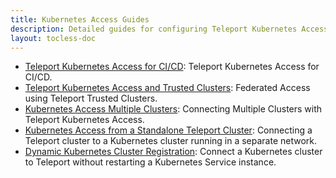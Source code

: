 ```yaml
---
title: Kubernetes Access Guides
description: Detailed guides for configuring Teleport Kubernetes Access.
layout: tocless-doc
---
```


- [Teleport Kubernetes Access for CI/CD](./guides/cicd.mdx): Teleport Kubernetes
  Access for CI/CD.
- [Teleport Kubernetes Access and Trusted Clusters](./guides/federation.mdx):
  Federated Access using Teleport Trusted Clusters.
- [Kubernetes Access Multiple Clusters](./guides/multiple-clusters.mdx):
  Connecting Multiple Clusters with Teleport Kubernetes Access.
- [Kubernetes Access from a Standalone Teleport
  Cluster](./guides/standalone-teleport.mdx): Connecting a Teleport cluster to a
  Kubernetes cluster running in a separate network.
- [Dynamic Kubernetes Cluster Registration](./guides/dynamic-registration.mdx):
  Connect a Kubernetes cluster to Teleport without restarting a Kubernetes
  Service instance. 

